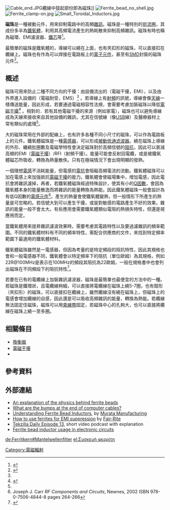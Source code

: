 {{noteTA|G1=IT}}
[[File:Cable_end.JPG|thumb]]纜線中鼓起部份即為磁珠]]
[[File:Ferrite_bead_no_shell.jpg|thumb]]
[[File:Ferrite_clamp-on.jpg|thumb]]
[[File:Small_Toroidal_Inductors.jpg|thumb]]

'''磁珠'''是一種被動元件，用來抑制電路中的高頻[[雜訊|雜訊]]。磁珠是一種特別的[[扼流圈|扼流圈]]，其成份多半為[[鐵氧體|鐵氧體]]，利用其高頻電流產生的熱耗散來抑制高頻雜訊。磁珠有時也稱為磁環、EMI濾波器、[[鐵芯|鐵芯]]等<ref name="slate">{{Cite web
| title = What Is That Little Cylinder on My Computer Wire?
| work = [http://www.slate.com/blogs/browbeat.html Brow Beat]
| publisher = ''[[Slate_(magazine)|Slate]]''
| date = Nov 1, 2012
| first = Mark
| last = Vanhoenacker
| accessdate = 2012-11-03
| url = http://www.slate.com/blogs/browbeat/2012/11/01/cylinder_or_box_on_computer_cords_what_s_it_for.html
| archive-date = 2012-11-03
| archive-url = https://web.archive.org/web/20121103004442/http://www.slate.com/blogs/browbeat/2012/11/01/cylinder_or_box_on_computer_cords_what_s_it_for.html
| dead-url = no
}}</ref>。

最簡單的磁珠是鐵氧體的{{link-en|環狀電感|Toroidal inductors and transformers}}，導線可以繞在上面，也有夾扣形的磁珠，可以直接扣在纜線上。磁珠也有作為可以焊接在電路板上的[[電子元件|電子元件]]，甚至有[[SMD|SMD]]封裝的磁珠元件<ref>{{Cite web 
 |url=http://www.murata.com.cn/products/emicon_fun/2011/06/emc_kan14.html 
 |title=噪声对策的基础 【第4讲】 噪声滤片状铁氧体磁珠 
 |accessdate=2013-07-07 
 |publisher=村田製作所 
 |date=2011-06-14
}}</ref>。

==概述==
磁珠可用來防止二種不同方向的干擾：由設備流出的（電磁干擾，EMI），以及由外界進入設備的（電磁耐受，EMS）<ref name="slate" /> 。若導線上有[[射頻|射頻]]的訊號，導線會像[[天線|天線]]一樣傳送能量，因此形成{{link-en|无意辐射体|unintentional radiator}}，若要通過電磁相容性法規，會需要考慮加裝磁珠以降低[[電磁干擾|電磁干擾]]<ref>{{Cite web|url=http://www.yuewei-gd.com/NewsView_ID489.html|title=磁珠在开关电源电磁兼容设计中的重要性与应用|accessdate=2013-07-07|publisher=汕头市粤威实业有限公司}}{{dead link|date=2018年1月 |bot=InternetArchiveBot |fix-attempted=yes }}</ref>
。相對的．若有其他電磁干擾的來源（例如家電），磁珠也可以避免導線成為天線來接收來自其他設備的雜訊，尤其在信號線（像[[USB|USB]]線）及醫療器材上常有類似的處理<ref name="slate" />。

大的磁珠常用在外部的配線上，也有許多各種不同小尺寸的磁珠，可以作為電路板上的元件。鐵氧體磁珠是一種[[電感器|電感器]]，可以形成[[被動元件|被動]][[低通滤波器|低通滤波器]]。繞在磁珠上導線的外形、纏繞批圈數及電磁學特性會決定磁珠對於高頻信號的[[阻抗|阻抗]]，因此可以衰減高頻的EMI（[[電磁干擾|電磁干擾]]）/RFI（射頻干擾）。能量可能會反射回電纜，或是被鐵氧體磁芯所吸收，轉換為熱量散佚。只有在極端情況下會出現明顯的發熱。

一個理想[[電感|電感]]不消耗能量，但電感的[[電抗|電抗]]會阻礙高頻電流的流動。鐵氧體磁珠可以加在電感上來加強抵抗[[電磁干擾|電磁干擾]]的能力。鐵氧體會使磁場集中，增加電感，因此電抗會將雜訊濾掉，再者，若鐵氧體磁珠經過特殊設計，使其有小的[[品質因數|Q因數]]，會因為鐵氧體本身的能量散逸而將雜訊的能量轉換為熱能。因此鐵氧體磁珠一般會設計為有低Q因數的[[電感元件|電感元件]]<ref name=Carr02>Joseph J. Carr ''RF Components and Circuits'', Newnes, 2002 ISBN  978-0-7506-4844-8  pages 264-266</ref>。產生的熱量會使鐵氧體變熱，但一般情形下所產生的熱量是可忽略的。若信號大到可以產生干擾，或是對敏感的電路產生不好的效果。雜訊的能量一般不會太大。有些應用會需要鐵氧體類似電阻的熱損失特性，但還是視應用而定。

當鐵氧體用來提昇雜訊濾波效果時，需要考慮其電路特性以及要過濾雜訊的頻率範圍。不同的鐵氧體材料有不同的頻率特性，需配合供應商的文件，來找到特定頻率範圍下最適用的鐵氧體材料。

鐵氧體磁珠雖然是一電感器，但因為考量的是特定頻段的阻抗特性，因此其規格也會和一般電感器不同，鐵氧體會以特定頻率下的阻抗（單位歐姆）為其規格，例如22R@100MHz是表示在100MHz的頻段其阻抗為22歐姆，一般在規格書中也會列出磁珠在不同頻段下的阻抗特性<ref>{{Cite web
 |url= http://www.inductor.net.cn/pdf/CBG.html
 |title= CBG常備貼片磁珠規格書下載
 |accessdate= 2013-07-07
 |archive-date= 2016-03-04
 |archive-url= https://web.archive.org/web/20160304195505/http://www.inductor.net.cn/pdf/CBG.html
 |dead-url= no
 }}</ref>。

若要在已有的電纜線上加裝雜訊濾波器，磁珠是最簡單也最便宜的方法中的一種。若磁珠是鐵環狀，且電纜線夠細，可以直接將電纜線在磁珠上繞5-7圈，也有鉗形（夾扣形）的磁珠，可以直接扣在纜線上，雖然纜線沒有繞在磁珠上，但磁珠上的電感會增加纜線的自感，因此還是可以吸收高頻雜訊的能量，轉換為熱能。若纜線無法固定住磁珠，磁珠可以用[[束線帶|束線帶]]固定，若磁珠中心的孔夠大，也可以直接將纜線在磁珠上繞一至多圈。<!---Small ferrite beads may be slipped over component leads to suppress [[parasitic_oscillation|parasitic oscillation]].<ref name=Carr02/>。-->

==相關條目==
{{Portal|電子学}}
*[[換衡器|換衡器]]
*[[電磁干擾|電磁干擾]]
*{{link-en|刻意辐射体|intentional radiator}}

==參考資料==
{{reflist}}

==外部連結==
{{Commons category|Ferrite beads}}
*[http://www.lightandmatter.com/html_books/0sn/ch11/ch11.html An explanation of the physics behind ferrite beads] {{Wayback|url=http://www.lightandmatter.com/html_books/0sn/ch11/ch11.html |date=20110603233123 }}
*[http://computer.howstuffworks.com/question352.htm What are the bumps at the end of computer cables?] {{Wayback|url=http://computer.howstuffworks.com/question352.htm |date=20150408020159 }}
*[https://web.archive.org/web/20121127065941/http://www.murata.com/products/emc/knowhow/pdf/23to25e.pdf Understanding Ferrite Bead Inductors], by [[Murata_Manufacturing|Murata Manufacturing]]
*[https://web.archive.org/web/20121103042436/http://www.fair-rite.com/newfair/pdf/CUP%20Paper.pdf How to use ferrites for EMI suppression] by [[Fair-Rite|Fair-Rite]]
*[https://web.archive.org/web/20130905060750/http://revision3.com/tzdaily/2007-12-26ferrite Tekzilla Daily Episode 13], short video podcast with explanation
*[http://www.radio-electronics.com/info/data/inductors/ferrite-bead-inductors.php Ferrite bead inductor usage in electronic circuits] {{Wayback|url=http://www.radio-electronics.com/info/data/inductors/ferrite-bead-inductors.php |date=20130203110128 }}


[[Category:電磁輻射|Category:電磁輻射]]

[[de:Ferritkern#Mantelwellenfilter|de:Ferritkern#Mantelwellenfilter]]
[[el:Συσκευή_φερρίτη|el:Συσκευή φερρίτη]]